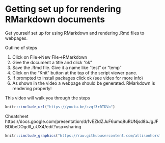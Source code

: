 # Getting set up for rendering RMarkdown documents

<!-- Canvas page: https://canvas.pitt.edu/courses/45284/pages/getting-set-up-for-rendering-rmarkdown-documents?module_item_id=1544981 -->

<!-- text is below -->

<!-- has -->
<!-- 1. images -->
<!-- 1. video -->



Get yourself set up for using RMarkdown and rendering .Rmd files to webpages.  

<!-- This video describes the basic steps. -->

Outline of steps

1. Click on File->New File->RMarkdown
1. Give the document a title and click "ok"
1. Save the .Rmd file.  Give it a name like "test" or "temp"
1. Click on the "Knit" button at the top of the script viewer pane.
1. If prompted to install packages click ok (see video for more info)
1. As shown in the video a webpage should be generated.  RMarkdown is rendering properly!

This video will walk you through the steps


```r
knitr::include_url("https://youtu.be/cvqf3r0TDVo")
```



Cheatsheet
https://docs.google.com/presentation/d/1vEZldZJuF6umq8uRUNjsd8bJgJFBDibeDOgdII_uUX4/edit?usp=sharing



```r
knitr::include_graphics("https://raw.githubusercontent.com/allisonhorst/stats-illustrations/master/rstats-artwork/rmarkdown_wizards.png")
```


